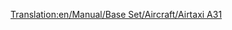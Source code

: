 [[Translation:en/Manual/Base Set/Aircraft/Airtaxi A31]]

{{it/Manuale/Set base/Aeromobili/StatAeroplani|Name=Airtaxi A31
|Image=[[File:en/Manual/Base Set/Aircraft/AirbusA310.png|Airbus A310]]
|Costo=77.928
|Velocità=952
|Annuale=12.374
|Progettato=1981
|Vita=24
|Tipo=Grande
|Capacità=210 passeggeri e 25 sacchi postali
|Riadattabile=
*235 sacchi postali
*118 casse di beni
*59 tonnellate di cibo, borse di valori o sacchi di oro/diamanti
|Descrizione=Aereo a reazione standard, adatto per aeroporti grandi.
|Real-lifeWikilink=Airbus A310
|Real-life=[https://it.wikipedia.org/wiki/Airbus_A310 Airbus A310]
}}




  

        

             

         